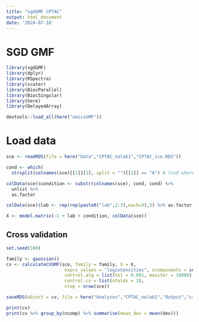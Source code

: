 ```yaml
---
title: "sgdGMF CPTAC"
output: html_document
date: '2024-07-18'
---
```

# SGD GMF

```r
library(sgdGMF)
library(dplyr)
library(RSpectra)
library(scater)
library(BiocParallel)
library(BiocSingular)
library(here)
library(DelayedArray)

devtools::load_all(here("omicsGMF"))

```

# Load data
```r
sce <- readRDS(file = here("Data","CPTAC_nolab1","CPTAC_sce.RDS"))

cond <- which(
  strsplit(colnames(sce)[[1]][1], split = "")[[1]] == "A") # find where condition is stored

colData(sce)$condition <- substr(colnames(sce), cond, cond) %>%
  unlist %>%  
  as.factor

colData(sce)$lab <- rep(rep(paste0("lab",2:3),each=3),5) %>% as.factor

X <- model.matrix(~1 + lab + condition, colData(sce))
```


## Cross validation
```r
set.seed(100)

family <- gaussian()
cv <- calculateCVGMF(sce, family = family, X = X, 
                      exprs_values = "logintensities", ncomponents = seq(1,5,1), 
                      control.alg = list(tol = 0.001, maxiter = 10000), 
                      control.cv = list(nfolds = 3),
                      ntop = nrow(sce))

```

```r
saveRDS(object = cv, file = here("Analyses","CPTAC_nolab1","Output","crossval_batch_condition.RDS"))

```

```r
print(cv)
print(cv %>% group_by(ncomp) %>% summarise(mean_dev = mean(dev)))

```





